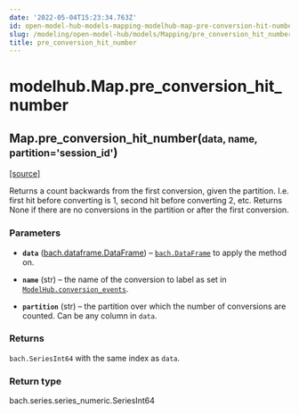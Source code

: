 ```yaml
---
date: '2022-05-04T15:23:34.763Z'
id: open-model-hub-models-mapping-modelhub-map-pre-conversion-hit-number
slug: /modeling/open-model-hub/models/Mapping/pre_conversion_hit_number/
title: pre_conversion_hit_number
---
```


# modelhub.Map.pre_conversion_hit_number

<div className="method">

<h2 className="signature-method"><span className="additional-name">Map.</span><span className="name">pre_conversion_hit_number(</span><small className="parameter-list"><span className="parameter" id="data">data</span>, <span className="parameter" id="name">name</span>, <span className="parameter" id="partition">partition='session_id'</span></small>)</h2>


&#8203;<span className="view-source">[[source]](https://github.com/objectiv/objectiv-analytics/blob/main/modelhub/modelhub/map.py)</span>

<div className="content">

Returns a count backwards from the first conversion, given the partition. I.e. first hit before
converting is 1, second hit before converting 2, etc. Returns None if there are no conversions
in the partition or after the first conversion.


### Parameters

* **`data`** ([bach.dataframe.DataFrame](/docs/modeling/bach/api-reference/DataFrame)) – [`bach.DataFrame`](/docs/modeling/bach/api-reference/DataFrame) to apply the method on.


* **`name`** (str) – the name of the conversion to label as set in
[`ModelHub.conversion_events`](/docs/modeling/open-model-hub/api-reference/ModelHub/modelhub.ModelHub.conversion-events).


* **`partition`** (str) – the partition over which the number of conversions are counted. Can be any column
in `data`.





### Returns

`bach.SeriesInt64` with the same index as `data`.



### Return type

bach.series.series_numeric.SeriesInt64



</div>


</div>
